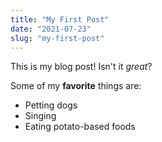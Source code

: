 ```yaml
---
title: "My First Post"
date: "2021-07-23"
slug: "my-first-post"
---
```


This is my  blog post! Isn't it *great*?

Some of my **favorite** things are:

* Petting dogs
* Singing
* Eating potato-based foods